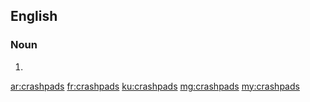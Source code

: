 {{also|crash pads}}
==English==

===Noun===
{{head|en|noun plural form}}

# {{plural of|crashpad|lang=en}}

[[ar:crashpads]]
[[fr:crashpads]]
[[ku:crashpads]]
[[mg:crashpads]]
[[my:crashpads]]